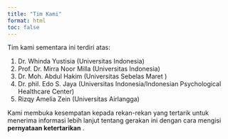 ```yaml
---
title: "Tim Kami"
format: html
toc: false
---
```


Tim kami sementara ini terdiri atas:

1. Dr. Whinda Yustisia (Universitas Indonesia)
2. Prof. Dr. Mirra Noor Milla (Universitas Indonesia)
3. Dr. Moh. Abdul Hakim (Universitas Sebelas Maret )
4. Dr. phil. Edo S. Jaya (Universitas Indonesia/Indonesian Psychological Healthcare Center)
5. Rizqy Amelia Zein (Universitas Airlangga)

Kami membuka kesempatan kepada rekan-rekan yang tertarik untuk menerima informasi lebih lanjut tentang gerakan ini dengan cara mengisi **pernyataan ketertarikan** [<i class="fas fa-external-link-alt"></i>](https://docs.google.com/forms/d/e/1FAIpQLSd9v1fd-wWGbLsMscCKisa67KX2tM5hzKnbpFmr2Pggi_BNVQ/viewform?usp=dialog).